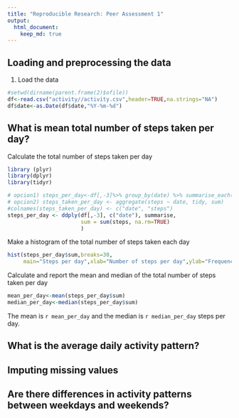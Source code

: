```yaml
---
title: "Reproducible Research: Peer Assessment 1"
output: 
  html_document:
    keep_md: true
---
```



## Loading and preprocessing the data
1. Load the data

```r
#setwd(dirname(parent.frame(2)$ofile))
df<-read.csv("activity//activity.csv",header=TRUE,na.strings="NA")
df$date<-as.Date(df$date,"%Y-%m-%d")
```

## What is mean total number of steps taken per day?
Calculate the total number of steps taken per day  

```r
library (plyr)
library(dplyr)
library(tidyr)
```

```r
# opcion1) steps_per_day<-df[,-3]%>% group_by(date) %>% summarise_each(funs(mean(.,na.rm=TRUE)))
# opcion2) steps_taken_per_day <- aggregate(steps ~ date, tidy, sum)
#colnames(steps_taken_per_day) <- c("date", "steps")
steps_per_day <- ddply(df[,-3], c("date"), summarise,
                       sum = sum(steps, na.rm=TRUE)
                       )

```

Make a histogram of the total number of steps taken each day  

```r
hist(steps_per_day$sum,breaks=30,
     main="Steps per day",xlab="Number of steps per day",ylab="Frequency")
```

Calculate and report the mean and median of the total number of steps taken per day

```r
mean_per_day<-mean(steps_per_day$sum)
median_per_day<-median(steps_per_day$sum)

```

The mean is `r mean_per_day` and the median is `r median_per_day` steps per day.
 
 


## What is the average daily activity pattern?



## Imputing missing values



## Are there differences in activity patterns between weekdays and weekends?
